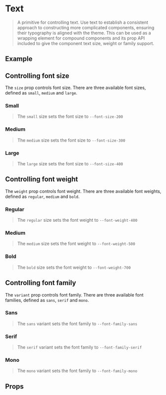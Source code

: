 
<Meta of={TextStories} />

# Text

> A primitive for controlling text. Use text to establish a consistent approach to constructing more
> complicated components, ensuring their typography is aligned with the theme. This can be used as a wrapping element
> for compound components and its prop API included to give the component text size, weight or family support.

## Example

<Source dark />

## Controlling font size

The `size` prop controls font size. There are three available font sizes, defined as `small`, `medium` and `large`.

### Small

> The `small` size sets the font size to `--font-size-200`

<Canvas>
    <Story of={TextStories.SmallSize} />
</Canvas>

### Medium

> The `medium` size sets the font size to `--font-size-300`

<Canvas>
    <Story of={TextStories.MediumSize} />
</Canvas>

### Large

> The `large` size sets the font size to `--font-size-400`

<Canvas>
    <Story of={TextStories.LargeSize} />
</Canvas>

## Controlling font weight

The `weight` prop controls font weight. There are three available font weights, defined as `regular`, `medium` and `bold`.

### Regular

> The `regular` size sets the font weight to `--font-weight-400`

<Canvas>
    <Story of={TextStories.RegularWeight} />
</Canvas>

### Medium

> The `medium` size sets the font weight to `--font-weight-500`

<Canvas>
    <Story of={TextStories.MediumWeight} />
</Canvas>

### Bold

> The `bold` size sets the font weight to `--font-weight-700`

<Canvas>
    <Story of={TextStories.BoldWeight} />
</Canvas>

## Controlling font family

The `variant` prop controls font family. There are three available font families, defined as `sans`, `serif` and `mono`.

### Sans

> The `sans` variant sets the font family to `--font-family-sans`

<Canvas>
    <Story of={TextStories.SansFamily} />
</Canvas>

### Serif

> The `serif` variant sets the font family to `--font-family-serif`

<Canvas>
    <Story of={TextStories.SerifFamily} />
</Canvas>

### Mono

> The `mono` variant sets the font family to `--font-family-mono`

<Canvas>
    <Story of={TextStories.MonoFamily} />
</Canvas>

## Props

<ArgsTable />
